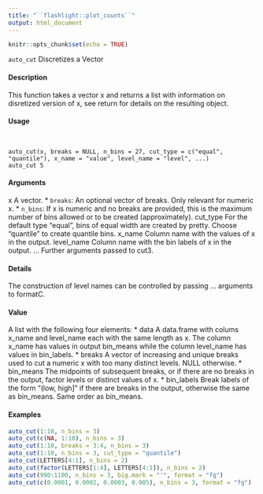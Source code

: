 ```yaml
---
title: "``flashlight::plot_counts``"
output: html_document
---
```


```r
knitr::opts_chunk$set(echo = TRUE)
```
``auto_cut`` Discretizes a Vector

#### Description

This function takes a vector x and returns a list with information on disretized version of x, see
return for details on the resulting object.

#### Usage
<pre><code>

auto_cut(x, breaks = NULL, n_bins = 27, cut_type = c("equal",
"quantile"), x_name = "value", level_name = "level", ...)
auto_cut 5
</code></pre>

#### Arguments
x A vector.
* ``breaks``: An optional vector of breaks. Only relevant for numeric x.
* ``n_bins``:  If x is numeric and no breaks are provided, this is the maximum number of bins allowed or to be created (approximately).
cut_type For the default type "equal", bins of equal width are created by pretty. Choose "quantile" to create quantile bins.
x_name Column name with the values of x in the output.
level_name Column name with the bin labels of x in the output.
... Further arguments passed to cut3.

#### Details

The construction of level names can be controlled by passing ... arguments to formatC.

#### Value

A list with the following four elements:
*  data A data.frame with colums x_name and level_name each with the same length as x.
The column x_name has values in output bin_means while the column level_name has values in bin_labels.
*  breaks A vector of increasing and unique breaks used to cut a numeric x with too many
distinct levels. NULL otherwise.
*  bin_means The midpoints of subsequent breaks, or if there are no breaks in the output, factor
levels or distinct values of x.
*  bin_labels Break labels of the form "(low, high]" if there are breaks in the output, otherwise
the same as bin_means. Same order as bin_means.

#### Examples
```r

auto_cut(1:10, n_bins = 3)
auto_cut(c(NA, 1:10), n_bins = 3)
auto_cut(1:10, breaks = 3:4, n_bins = 3)
auto_cut(1:10, n_bins = 3, cut_type = "quantile")
auto_cut(LETTERS[4:1], n_bins = 2)
auto_cut(factor(LETTERS[1:4], LETTERS[4:1]), n_bins = 2)
auto_cut(990:1100, n_bins = 3, big.mark = "'", format = "fg")
auto_cut(c(0.0001, 0.0002, 0.0003, 0.005), n_bins = 3, format = "fg")
```

